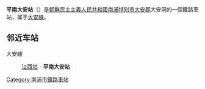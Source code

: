 {{unreferenced|time=2015-01-15T02:37:59+00:00}}
{{朝鮮半島車站資訊
|公司色 = blue
|文字色 = 
|站名 = 平南大安站
|圖片 = 
|pxl = 
|圖片說明 =
|前一站 = [[江西站|江西]]
|前一站距離 = 11.7
|後一站距離 = 
|後一站 = 
|所屬路線 = [[大安線|大安線]]
|距離 = 11.7
|起點站 = [[江西站|江西]]
|諺文 = 평남대안역
|朝鮮漢字 = 平南大安驛
|文觀部式 = 
|馬-賴式 = P'yŏngnam Taean-yŏk
|副站名 = 
|車站編號 = 
|停站路線數 = 
|所屬公司 = [[朝鮮民主主義人民共和國鐵道省|朝鮮民主主義人民共和國鐵道省]]
|所在地 =[[南浦特别市|南浦特别市]][[大安郡|大安郡]]大安洞
|車站構造 = 地面车站
|月台配置 = 
|啟用年月日 =
|廢站年月日 = 
|上下車人次 = 
|統計年度 = 
|轉車 = 
|備註 = 
|全寬備註 = 
}}

'''平南大安站'''（{{lang-ko|평남대안역}}）是[[朝鮮民主主義人民共和國|朝鮮民主主義人民共和國]][[南浦特别市|南浦特别市]][[大安郡|大安郡]]大安洞的一個鐵路車站，属于[[大安線|大安線]]。

==邻近车站==
大安線
:[[江西站|江西站]] - '''平南大安站'''

{{朝鲜铁路小作品}}

{{大安線}}

[[Category:南浦市鐵路車站|Category:南浦市鐵路車站]]